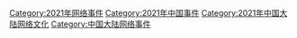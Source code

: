 {{year by category
|m=2
|c=0
|d=2
|y=1
|cat=中国大陆网络事件
|sortkey=中国大陆网络事件
| subcat = 2021年中国事件
}}

[[Category:2021年网络事件|Category:2021年网络事件]]
[[Category:2021年中国事件|Category:2021年中国事件]]
[[Category:2021年中国大陆网络文化|Category:2021年中国大陆网络文化]]
[[Category:中国大陆网络事件|Category:中国大陆网络事件]]